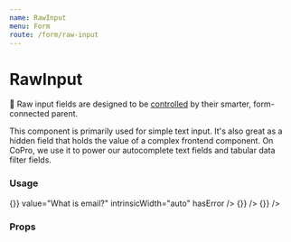 ```yaml
---
name: RawInput
menu: Form
route: /form/raw-input
---
```



# RawInput

📣 Raw input fields are designed to be [controlled](https://reactjs.org/docs/forms.html#controlled-components) by their smarter, form-connected parent.

This component is primarily used for simple text input. It's also great as a hidden field that holds the value of a complex frontend component. On CoPro, we use it to power our autocomplete text fields and tabular data filter fields.

### Usage

<Playground>
  <Box align="stretch" maxWidth="500px">
    <Label field="foo" title="Default Behavior">
      <RawInput />
    </Label>
    <Label field="foo" title="Text Input">
      <RawInput
        type="text"
        name="foo"
        placeholder="Your name"
        maxLength={100}
      />
    </Label>
    <Label field="bar" title="Email" supportingText="with validation error, intrinsic width = auto">
      <RawInput
        type="email"
        name="bar"
        onChange={() => {}}
        value="What is email?"
        intrinsicWidth="auto"
        hasError
      />
    </Label>
    <Label field="password" title="Password">
      <RawInput
        type="password"
        name="password"
        intrinsicWidth="auto"
        value="abcdefghijk"
        onChange={() => {}}
      />
    </Label>
    <Label field="phone" title="Number">
      <RawInput
        type="number"
        name="phone"
        intrinsicWidth="auto"
        min="10"
        max="100"
        value="20"
        onChange={() => {}}
      />
    </Label>
  </Box>
</Playground>

### Props

<Props of={RawInput} />
